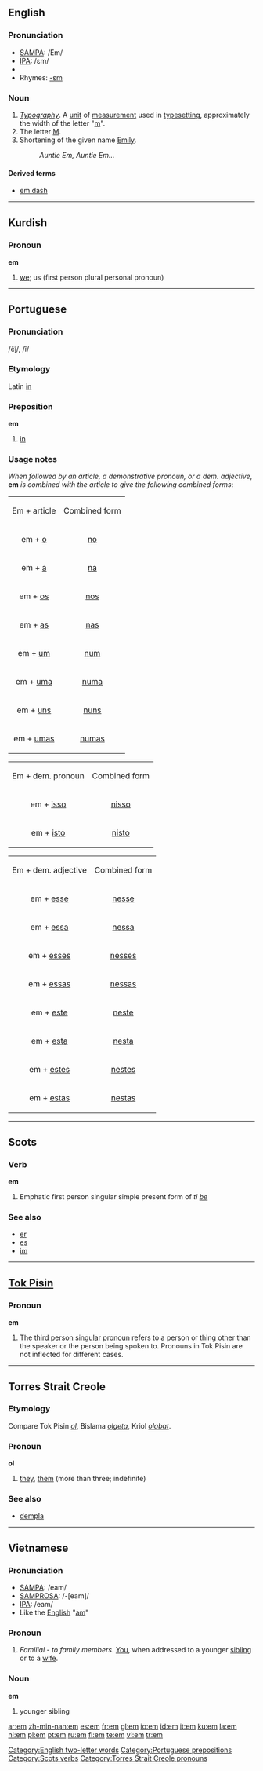 {{see|'em}}
==English==

===Pronunciation===
*[[SAMPA]]: /Em/
*[[International Phonetic Alphabet|IPA]]: /ɛm/
*{{audio|en-us-em.ogg|Audio (US)}}
*Rhymes: [[Rhymes:English:-ɛm|-ɛm]]

===Noun===
{{en-noun}}

# ''[[Typography]]''. A [[unit]] of [[measure]]ment used in [[typesetting]], approximately the width of the letter "[[m]]".
# The letter [[M]].
# Shortening of the given name [[Emily]].
#:''Auntie Em, Auntie Em...''

====Derived terms====
*[[em dash]]

[[Category:English two-letter words]]

----

==Kurdish==

===Pronoun===
'''em'''

# [[we]]; us (first person plural personal pronoun)

----

==Portuguese==

===Pronunciation===
/ẽj̃/, /ĩ/

===Etymology===
Latin [[in]]

===Preposition===
'''em'''

# [[in]]

===Usage notes===
''When followed by an article, a demonstrative pronoun, or a dem. adjective'', '''em''' ''is combined with the article to give the following combined forms'':

{| border="1" align="center" cellpadding="5"
|-
|Em + article
|Combined form

|-
|align="center"|em + [[o]]
|align="center"|[[no]]

|-
|align="center"|em + [[a]]
|align="center"|[[na]]

|-
|align="center"|em + [[os]]
|align="center"|[[nos]]

|-
|align="center"|em + [[as]]
|align="center"|[[nas]]

|-
|align="center"|em + [[um]]
|align="center"|[[num]]

|-
|align="center"|em + [[uma]]
|align="center"|[[numa]]

|-
|align="center"|em + [[uns]]
|align="center"|[[nuns]]

|-
|align="center"|em + [[umas]]
|align="center"|[[numas]]

|}

{| border="1" align="center" cellpadding="5"
|-
|Em + dem. pronoun
|Combined form

|-
|align="center"|em + [[isso]]
|align="center"|[[nisso]]

|-
|align="center"|em + [[isto]]
|align="center"|[[nisto]]

|}

{| border="1" align="center" cellpadding="5"
|-
|Em + dem. adjective
|Combined form

|-
|align="center"|em + [[esse]]
|align="center"|[[nesse]]

|-
|align="center"|em + [[essa]]
|align="center"|[[nessa]]

|-
|align="center"|em + [[esses]]
|align="center"|[[nesses]]

|-
|align="center"|em + [[essas]]
|align="center"|[[nessas]]

|-
|align="center"|em + [[este]]
|align="center"|[[neste]]

|-
|align="center"|em + [[esta]]
|align="center"|[[nesta]]

|-
|align="center"|em + [[estes]]
|align="center"|[[nestes]]

|-
|align="center"|em + [[estas]]
|align="center"|[[nestas]]

|}

[[Category:Portuguese prepositions]]

----

==Scots==

===Verb===
'''em'''

# {{context|South Scots||lang=sco}} Emphatic first person singular simple present form of ''ti [[be]]''

===See also===
*[[er]]
*[[es]]
*[[im]]

[[Category:Scots verbs]]

----

==[[Tok Pisin]]==

===Pronoun===
'''em'''

# The [[third person]] [[singular]] [[pronoun]] refers to a person or thing other than the speaker or the person being spoken to. Pronouns in Tok Pisin are not inflected for different cases.

----

==Torres Strait Creole==

===Etymology===
Compare Tok Pisin ''[[ol#Tok_Pisin|ol]]'', Bislama ''[[olgeta]]'', Kriol ''[[olabat]]''.

===Pronoun===
'''ol'''

# [[they]], [[them]] (more than three; indefinite)

===See also===
*[[dempla]]

[[Category:Torres Strait Creole pronouns]]

----

==Vietnamese==

===Pronunciation===
*[[SAMPA]]: /eam/
*[[SAMPROSA]]: /-<nowiki>[</nowiki>eam<nowiki>]</nowiki>/
*[[International Phonetic Alphabet|IPA]]: /eam/
*Like the [[English]] "[[Am#English|am]]"

===Pronoun===
{{infl|vi|pronoun}}

# ''Familial'' - ''to family members''. [[You]], when addressed to a younger [[sibling]] or to a [[wife]].

===Noun===
'''em'''

# younger sibling

[[ar:em]]
[[zh-min-nan:em]]
[[es:em]]
[[fr:em]]
[[gl:em]]
[[io:em]]
[[id:em]]
[[it:em]]
[[ku:em]]
[[la:em]]
[[nl:em]]
[[pl:em]]
[[pt:em]]
[[ru:em]]
[[fi:em]]
[[te:em]]
[[vi:em]]
[[tr:em]]